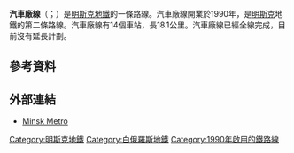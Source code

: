 {{expand|time=2015-12-15T13:28:32+00:00}}
{{unreferenced|time=2015-12-15T13:28:32+00:00}}
'''汽車廠線'''（{{Lang-be|Аўтазаводская}}；{{Lang-ru|Автозаво́дская}}）是[[明斯克地鐵|明斯克地鐵]]的一條路線。汽車廠線開業於1990年，是[[明斯克|明斯克]]地鐵的第二條路線。汽車廠線有14個車站，長18.1公里。汽車廠線已經全線完成，目前沒有延長計劃。
==參考資料==
{{Reflist}}
==外部連結==
*[https://web.archive.org/web/20100805111700/http://minsktrans.by/structure/metro Minsk Metro]
{{belarus-stub}}
[[Category:明斯克地鐵|Category:明斯克地鐵]]
[[Category:白俄羅斯地鐵|Category:白俄羅斯地鐵]]
[[Category:1990年啟用的鐵路線|Category:1990年啟用的鐵路線]]